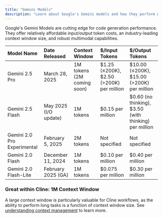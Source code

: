 ```yaml
---
title: "Gemini Models"
description: "Learn about Google's Gemini models and how they perform with Cline."
---
```


Google's Gemini Models are cutting edge for code generation performance. They offer relatively affordable input/output token costs, an industry-leading context window size, and robust multimodal capabilities.

| Model Name                  | Date Released         | Context Window             | $/Input Tokens                             | $/Output Tokens                                          |
| :-------------------------- | :-------------------- | :------------------------- | :----------------------------------------- | :------------------------------------------------------- |
| Gemini 2.5 Pro              | March 28, 2025        | 1M tokens (2M coming soon) | \$1.25 (≤200K), \$2.50 (>200K) per million | \$10.00 (≤200K), \$15.00 (>200K) per million             |
| Gemini 2.5 Flash            | May 2025 (I/O update) | 1M tokens                  | \$0.15 per million                         | \$0.60 (no thinking), \$3.50 (with thinking) per million |
| Gemini 2.0 Pro Experimental | February 5, 2025      | 2M tokens                  | Not specified                              | Not specified                                            |
| Gemini 2.0 Flash            | December 11, 2024     | 1M tokens                  | \$0.10 per million                         | \$0.40 per million                                       |
| Gemini 2.0 Flash-Lite       | February 2025 (GA)    | 1M tokens                  | \$0.075 per million                        | \$0.30 per million                                       |

### Great within Cline: 1M Context Window

A large context window is particularly valuable for Cline workflows, as the ability to perform long tasks is a function of context window size.
See [understanding context management](/getting-started/understanding-context-management) to learn more.
